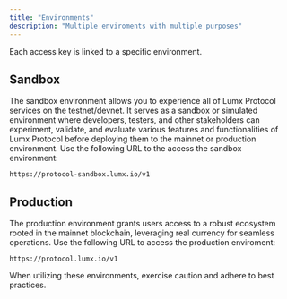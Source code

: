 ```yaml
---
title: "Environments"
description: "Multiple enviroments with multiple purposes"
---
```


Each access key is linked to a specific environment.

## Sandbox

The sandbox environment allows you to experience all of Lumx Protocol services on the testnet/devnet. It serves as a sandbox or simulated environment where developers, testers, and other stakeholders can experiment, validate, and evaluate various features and functionalities of Lumx Protocol before deploying them to the mainnet or production environment. Use the following URL to the access the sandbox environment:

```
https://protocol-sandbox.lumx.io/v1
```

## Production

The production environment grants users access to a robust ecosystem rooted in the mainnet blockchain, leveraging real currency for seamless operations. Use the following URL to access the production enviroment:

```
https://protocol.lumx.io/v1
```

<Warning>

When utilizing these environments, exercise caution and adhere to best practices.

</Warning>
